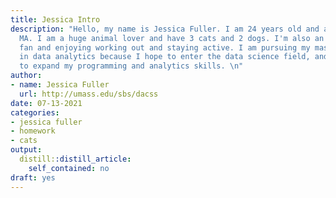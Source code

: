 ```yaml
---
title: Jessica Intro
description: "Hello, my name is Jessica Fuller. I am 24 years old and am from Rochester,
  MA. I am a huge animal lover and have 3 cats and 2 dogs. I'm also an avid sports
  fan and enjoying working out and staying active. I am pursuing my master's degree
  in data analytics because I hope to enter the data science field, and I would like
  to expand my programming and analytics skills. \n"
author:
- name: Jessica Fuller
  url: http://umass.edu/sbs/dacss
date: 07-13-2021
categories:
- jessica fuller
- homework
- cats
output:
  distill::distill_article:
    self_contained: no
draft: yes
---
```





